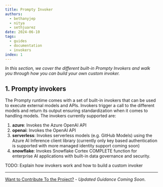 ```yaml
---
title: Prompty Invoker
authors:
  - bethanyjep
  - nitya
  - sethjuarez
date: 2024-06-10
tags:
  - guides
  - documentation
  - invokers
index: 1
---
```


_In this section, we cover the different built-in Prompty Invokers and walk you through how you can build your own custom invoker._

## 1. Prompty invokers

The Prompty runtime comes with a set of built-in invokers that can be used to execute external models and APIs. 
Invokers trigger a call to the different models and return its output ensuring standardization when it comes to handling models. The invokers currently supported are:

1. **azure**: Invokes the Azure OpenAI API
2. **openai**: Invokes the OpenAI API  
3. **serverless**: Invokes serverless models (e.g. GitHub Models) using the Azure AI Inference client library (currently only key based authentication is supported with more managed identity support coming soon)
4. **snowflake**: Invokes Snowflake Cortex COMPLETE function for enterprise AI applications with built-in data governance and security.

TODO: Explain how invokers work and how to build a custom invoker

---
[Want to Contribute To the Project?](/docs/contributing/) - _Updated Guidance Coming Soon_.
